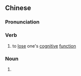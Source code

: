 ==Chinese==
{{zh-forms}}

===Pronunciation===
{{zh-pron
|m=shīzhì
|cat=v,n
}}

===Verb===
{{zh-verb}}

# to [[lose]] one's [[cognitive]] [[function]]

===Noun===
{{zh-noun}}

# {{lb|zh|diseases}} {{zh-short|失智症|[[dementia]]}}